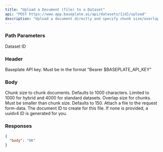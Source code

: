 ```yaml
---
title: "Upload a Document (file) to a Dataset"
api: "POST https://www.app.baseplate.ai/api/datasets/{id}/upload"
description: "Upload a document directly and specify chunk size/overlap, and metadata. Limit to 100MB uploads"
---
```


### Path Parameters

<ParamField path="id" type="string" required>
  Dataset ID
</ParamField>

### Header

<ParamField header="Authorization" type="string" required>
  Baseplate API key. Must be in the format "Bearer $BASEPLATE_API_KEY"
</ParamField>

### Body

<ParamField body="chunk_size" type="number">
  Chunk size to chunk documents. Defaults to 1000 characters. Limited to 1000 for hybrid and 4000 for standard datasets.
</ParamField>

<ParamField body="chunk_overlap" type="number" default="150">
  Overlap size for chunks. Must be smaller than chunk size. Defaults to 150.
</ParamField>

<ParamField body="file" type="file" required>
  Attach a file to the request form-data.
</ParamField>

<ParamField body="document-id" type="string">
  The document ID to create for this file. If none is provided, a uuidv4 ID is generated for you.
</ParamField>

### Responses

<Tab title="🟢 200: OK">

```json
{
  "body": "OK"
}
```

</Tab>
